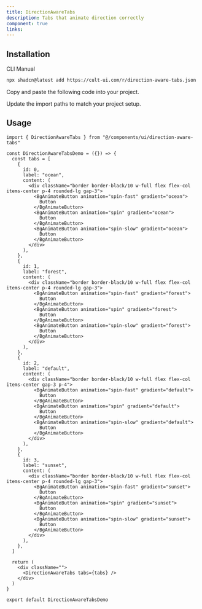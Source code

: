 ```yaml
---
title: DirectionAwareTabs
description: Tabs that animate direction correctly
component: true
links:
---
```


<ComponentPreview
  name="direction-aware-tabs-demo"
  className="[&_.preview>[data-orientation=vertical]]:sm:max-w-[70%]"
  description="All variations"
/>

## Installation

<CodeTabs>

<TabsList>
  <TabsTrigger value="cli">CLI</TabsTrigger>
  <TabsTrigger value="manual">Manual</TabsTrigger>
</TabsList>

<TabsContent value="cli">

```bash
npx shadcn@latest add https://cult-ui.com/r/direction-aware-tabs.json
```

</TabsContent>

<TabsContent value="manual">

<Steps>

<Step>Copy and paste the following code into your project.</Step>

<ComponentSource name="direction-aware-tabs" />

<Step>Update the import paths to match your project setup.</Step>

</Steps>

</TabsContent>

</CodeTabs>

## Usage

```tsx
import { DirectionAwareTabs } from "@/components/ui/direction-aware-tabs"
```

```tsx
const DirectionAwareTabsDemo = ({}) => {
  const tabs = [
    {
      id: 0,
      label: "ocean",
      content: (
        <div className="border border-black/10 w-full flex flex-col items-center p-4 rounded-lg gap-3">
          <BgAnimateButton animation="spin-fast" gradient="ocean">
            Button
          </BgAnimateButton>
          <BgAnimateButton animation="spin" gradient="ocean">
            Button
          </BgAnimateButton>
          <BgAnimateButton animation="spin-slow" gradient="ocean">
            Button
          </BgAnimateButton>
        </div>
      ),
    },
    {
      id: 1,
      label: "forest",
      content: (
        <div className="border border-black/10 w-full flex flex-col items-center p-4 rounded-lg gap-3">
          <BgAnimateButton animation="spin-fast" gradient="forest">
            Button
          </BgAnimateButton>
          <BgAnimateButton animation="spin" gradient="forest">
            Button
          </BgAnimateButton>
          <BgAnimateButton animation="spin-slow" gradient="forest">
            Button
          </BgAnimateButton>
        </div>
      ),
    },
    {
      id: 2,
      label: "default",
      content: (
        <div className="border border-black/10 w-full flex flex-col items-center gap-3 p-4">
          <BgAnimateButton animation="spin-fast" gradient="default">
            Button
          </BgAnimateButton>
          <BgAnimateButton animation="spin" gradient="default">
            Button
          </BgAnimateButton>
          <BgAnimateButton animation="spin-slow" gradient="default">
            Button
          </BgAnimateButton>
        </div>
      ),
    },
    {
      id: 3,
      label: "sunset",
      content: (
        <div className="border border-black/10 w-full flex flex-col items-center p-4 rounded-lg gap-3">
          <BgAnimateButton animation="spin-fast" gradient="sunset">
            Button
          </BgAnimateButton>
          <BgAnimateButton animation="spin" gradient="sunset">
            Button
          </BgAnimateButton>
          <BgAnimateButton animation="spin-slow" gradient="sunset">
            Button
          </BgAnimateButton>
        </div>
      ),
    },
  ]

  return (
    <div className="">
      <DirectionAwareTabs tabs={tabs} />
    </div>
  )
}

export default DirectionAwareTabsDemo
```
